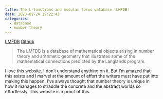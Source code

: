 ```yaml
---
title: The L-functions and modular forms database (LMFDB)
date: 2023-09-24 12:22:43
categories:
  - database
  - number theory
---
```


[LMFDB](https://www.lmfdb.org/)
[Github](https://github.com/LMFDB/lmfdb)

> The LMFDB is a database of mathematical objects arising in number theory and arithmetic geometry that illustrates some of the mathematical connections predicted by the Langlands program.

I love this website. I don't understand anything on it. 
But I'm amazed that this exists and I marvel at the amount of effort the writers must have put into making this happen. 
I've always thought that number theory is unique in how it manages to straddle the concrete and the abstract worlds so effortlessly.
This website is a proof of this. 